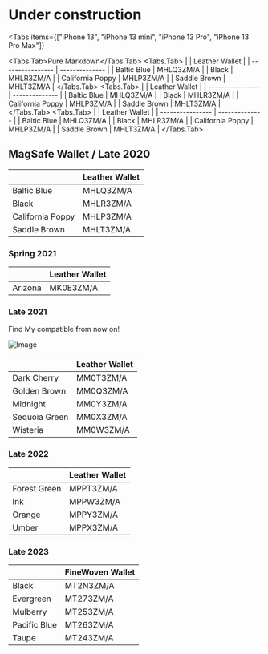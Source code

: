 
# Under construction

<Tabs
  items={["iPhone 13", "iPhone 13 mini", "iPhone 13 Pro", "iPhone 13 Pro Max"]}
>
  <Tabs.Tab>Pure Markdown</Tabs.Tab>
  <Tabs.Tab>
    | | Leather Wallet | | ---------------- | -------------- | | Baltic Blue |
    MHLQ3ZM/A | | Black | MHLR3ZM/A | | California Poppy | MHLP3ZM/A | | Saddle
    Brown | MHLT3ZM/A |
  </Tabs.Tab>
  <Tabs.Tab>
    | | Leather Wallet | | ---------------- | -------------- | | Baltic Blue |
    MHLQ3ZM/A | | Black | MHLR3ZM/A | | California Poppy | MHLP3ZM/A | | Saddle
    Brown | MHLT3ZM/A |
  </Tabs.Tab>
  <Tabs.Tab>
    | | Leather Wallet | | ---------------- | -------------- | | Baltic Blue |
    MHLQ3ZM/A | | Black | MHLR3ZM/A | | California Poppy | MHLP3ZM/A | | Saddle
    Brown | MHLT3ZM/A |
  </Tabs.Tab>
</Tabs>

## MagSafe Wallet / Late 2020

|                  | Leather Wallet |
| ---------------- | -------------- |
| Baltic Blue      | MHLQ3ZM/A      |
| Black            | MHLR3ZM/A      |
| California Poppy | MHLP3ZM/A      |
| Saddle Brown     | MHLT3ZM/A      |

### Spring 2021

|         | Leather Wallet |
| ------- | -------------- |
| Arizona | MK0E3ZM/A      |

### Late 2021

Find My compatible from now on!

![Image](/assets/2021-wallet.jpeg)

|               | Leather Wallet |
| ------------- | -------------- |
| Dark Cherry   | MM0T3ZM/A      |
| Golden Brown  | MM0Q3ZM/A      |
| Midnight      | MM0Y3ZM/A      |
| Sequoia Green | MM0X3ZM/A      |
| Wisteria      | MM0W3ZM/A      |

### Late 2022

|              | Leather Wallet |
| ------------ | -------------- |
| Forest Green | MPPT3ZM/A      |
| Ink          | MPPW3ZM/A      |
| Orange       | MPPY3ZM/A      |
| Umber        | MPPX3ZM/A      |

### Late 2023

|              | FineWoven Wallet |
| ------------ | ---------------- |
| Black        | MT2N3ZM/A        |
| Evergreen    | MT273ZM/A        |
| Mulberry     | MT253ZM/A        |
| Pacific Blue | MT263ZM/A        |
| Taupe        | MT243ZM/A        |
